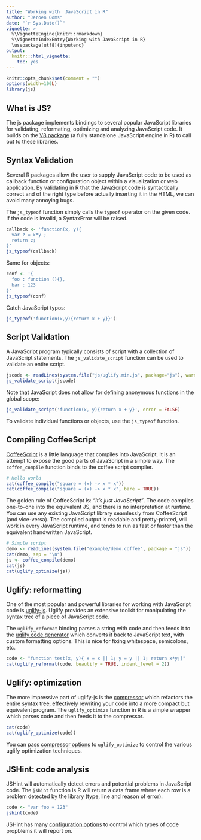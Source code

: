 ```yaml
---
title: "Working with  JavaScript in R"
author: "Jeroen Ooms"
date: "`r Sys.Date()`"
vignette: >
  %\VignetteEngine{knitr::rmarkdown}
  %\VignetteIndexEntry{Working with JavaScript in R}
  \usepackage[utf8]{inputenc} 
output:
  knitr:::html_vignette:
    toc: yes
---
```


```r
knitr::opts_chunk$set(comment = "")
options(width=100L)
library(js)
```

## What is JS?

The js package implements bindings to several popular JavaScript libraries for validating, reformating, optimizing and analyzing JavaScript code. It builds on the [V8 package](http://cran.r-project.org/web/packages/V8/vignettes/v8_intro.html) (a fully standalone JavaScript engine in R) to call out to these libraries. 

## Syntax Validation

Several R packages allow the user to supply JavaScript code to be used as callback function or configuration object within a visualization or web application. By validating in R that the JavaScript code is syntactically correct and of the right type before actually inserting it in the HTML, we can avoid many annoying bugs. 

The `js_typeof` function simply calls the `typeof` operator on the given code. If the code is invalid, a SyntaxError will be raised.

```r
callback <- 'function(x, y){ 
  var z = x*y ;
  return z;
}'
js_typeof(callback)
```

Same for objects:

```r
conf <- '{
  foo : function (){},
  bar : 123
}'
js_typeof(conf)
```

Catch JavaScript typos:

```r
js_typeof('function(x,y){return x + y}}')
```

## Script Validation

A JavaScript program typically consists of script with a collection of JavaScript statements. The `js_validate_script` function can be used to validate an entire script. 

```r
jscode <- readLines(system.file("js/uglify.min.js", package="js"), warn = FALSE)
js_validate_script(jscode)
```

Note that JavaScript does not allow for defining anonymous functions in the global scope:

```r
js_validate_script('function(x, y){return x + y}', error = FALSE)
```

To validate individual functions or objects, use the `js_typeof` function. 

## Compiling CoffeeScript

[CoffeeScript](http://coffeescript.org/) is a little language that compiles into JavaScript. It is an attempt to expose the good parts of JavaScript in a simple way. The `coffee_compile` function binds to the coffee script compiler.

```r
# Hello world
cat(coffee_compile("square = (x) -> x * x"))
cat(coffee_compile("square = (x) -> x * x", bare = TRUE))
```


The golden rule of CoffeeScript is: *"It's just JavaScript"*. The code compiles one-to-one into the equivalent JS, and there is no interpretation at runtime. You can use any existing JavaScript library seamlessly from CoffeeScript (and vice-versa). The compiled output is readable and pretty-printed, will work in every JavaScript runtime, and tends to run as fast or faster than the equivalent handwritten JavaScript.

```r
# Simple script
demo <- readLines(system.file("example/demo.coffee", package = "js"))
cat(demo, sep = "\n")
js <- coffee_compile(demo)
cat(js)
cat(uglify_optimize(js))
```


## Uglify: reformatting

One of the most popular and powerful libraries for working with JavaScript code is [uglify-js](https://www.npmjs.com/package/uglify-js). Uglify provides an extensive toolkit for manipulating the syntax tree of a piece of JavaScript code.

The `uglify_reformat` binding parses a string with code and then feeds it to the [uglify code generator](http://lisperator.net/uglifyjs/codegen) which converts it back to JavaScript text, with custom formatting options. This is nice for fixing whitespace, semicolons, etc.

```r
code <- "function test(x, y){ x = x || 1; y = y || 1; return x*y;}"
cat(uglify_reformat(code, beautify = TRUE, indent_level = 2))
```

## Uglify: optimization

The more impressive part of uglify-js is the [compressor](http://lisperator.net/uglifyjs/compress) which refactors the entire syntax tree, effectively rewriting your code into a more compact but equivalent program. The `uglify_optimize` function in R is a simple wrapper which parses code and then feeds it to the compressor.

```r
cat(code)
cat(uglify_optimize(code))
```

You can pass [compressor options](http://lisperator.net/uglifyjs/compress) to `uglify_optimize` to control the various uglify optimization techniques.

## JSHint: code analysis

JSHint will automatically detect errors and potential problems in JavaScript code. The `jshint` function is R will return a data frame where each row is a problem detected by the library (type, line and reason of error): 

```r
code <- "var foo = 123"
jshint(code)
```

JSHint has many [configuration options](http://jshint.com/docs/options/) to control which types of code propblems it will report on. 

